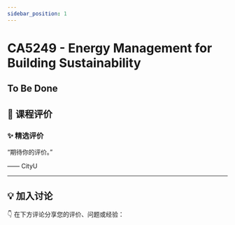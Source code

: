 ```yaml
---
sidebar_position: 1
---
```



# CA5249 - Energy Management for Building Sustainability

## To Be Done

## **💬 课程评价**

### ✨ **精选评价**
<div className={commentStyles.commentBox}>
    <p className={commentStyles.commentText}>
        “期待你的评价。”
    </p>
    <p className={commentStyles.commentAuthor}>—— CityU</p>
</div>

---

## **💡 加入讨论**

👇 在下方评论分享您的评价、问题或经验：
<Utterances />
